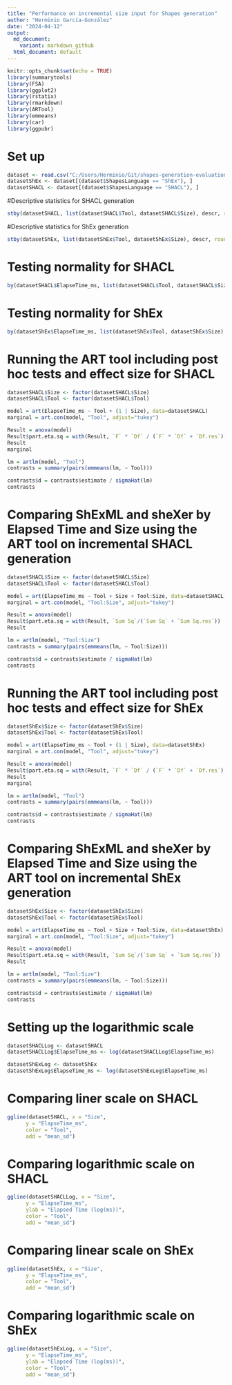 ```yaml
---
title: "Performance on incremental size input for Shapes generation"
author: "Herminio García-González"
date: "2024-04-12"
output: 
  md_document:
    variant: markdown_github
  html_document: default
---
```


```r
knitr::opts_chunk$set(echo = TRUE)
library(summarytools)
library(FSA)
library(ggplot2)
library(rstatix)
library(rmarkdown)
library(ARTool)
library(emmeans)
library(car)
library(ggpubr)
```

# Set up
```r
dataset <- read.csv("C:/Users/Herminio/Git/shapes-generation-evaluation/statistics/resultEvaluationIncrementalFilms.csv", sep=';')[, 2:5]
datasetShEx <- dataset[(dataset$ShapesLanguage == "ShEx"), ]
datasetSHACL <- dataset[(dataset$ShapesLanguage == "SHACL"), ]
```

#Descriptive statistics for SHACL generation
```r
stby(datasetSHACL, list(datasetSHACL$Tool, datasetSHACL$Size), descr, round.digits=5, stats=c("mean", "med", "sd", "min", "max"))
```

#Descriptive statistics for ShEx generation
```r
stby(datasetShEx, list(datasetShEx$Tool, datasetShEx$Size), descr, round.digits=5, stats=c("mean", "med", "sd", "min", "max"))
```

# Testing normality for SHACL
```r
by(datasetSHACL$ElapseTime_ms, list(datasetSHACL$Tool, datasetSHACL$Size), shapiro.test)
```

# Testing normality for ShEx
```r
by(datasetShEx$ElapseTime_ms, list(datasetShEx$Tool, datasetShEx$Size), shapiro.test)
```


# Running the ART tool including post hoc tests and effect size for SHACL
```r
datasetSHACL$Size <- factor(datasetSHACL$Size)
datasetSHACL$Tool <- factor(datasetSHACL$Tool)

model = art(ElapseTime_ms ~ Tool + (1 | Size), data=datasetSHACL)
marginal = art.con(model, "Tool", adjust="tukey")

Result = anova(model)
Result$part.eta.sq = with(Result, `F` * `Df` / (`F` * `Df` + `Df.res`))
Result
marginal

lm = artlm(model, "Tool")
contrasts = summary(pairs(emmeans(lm, ~ Tool)))

contrasts$d = contrasts$estimate / sigmaHat(lm)
contrasts
```
# Comparing ShExML and sheXer by Elapsed Time and Size using the ART tool on incremental SHACL generation
```r
datasetSHACL$Size <- factor(datasetSHACL$Size)
datasetSHACL$Tool <- factor(datasetSHACL$Tool)

model = art(ElapseTime_ms ~ Tool + Size + Tool:Size, data=datasetSHACL[(datasetSHACL$Tool == "ShExML" | datasetSHACL$Tool == "sheXer"), ])
marginal = art.con(model, "Tool:Size", adjust="tukey")

Result = anova(model)
Result$part.eta.sq = with(Result, `Sum Sq`/(`Sum Sq` + `Sum Sq.res`))
Result

lm = artlm(model, "Tool:Size")
contrasts = summary(pairs(emmeans(lm, ~ Tool:Size)))

contrasts$d = contrasts$estimate / sigmaHat(lm)
contrasts
```

# Running the ART tool including post hoc tests and effect size for ShEx
```r
datasetShEx$Size <- factor(datasetShEx$Size)
datasetShEx$Tool <- factor(datasetShEx$Tool)

model = art(ElapseTime_ms ~ Tool + (1 | Size), data=datasetShEx)
marginal = art.con(model, "Tool", adjust="tukey")

Result = anova(model)
Result$part.eta.sq = with(Result, `F` * `Df` / (`F` * `Df` + `Df.res`))
Result
marginal

lm = artlm(model, "Tool")
contrasts = summary(pairs(emmeans(lm, ~ Tool)))

contrasts$d = contrasts$estimate / sigmaHat(lm)
contrasts
```
# Comparing ShExML and sheXer by Elapsed Time and Size using the ART tool on incremental ShEx generation
```r
datasetShEx$Size <- factor(datasetShEx$Size)
datasetShEx$Tool <- factor(datasetShEx$Tool)

model = art(ElapseTime_ms ~ Tool + Size + Tool:Size, data=datasetShEx)
marginal = art.con(model, "Tool:Size", adjust="tukey")

Result = anova(model)
Result$part.eta.sq = with(Result, `Sum Sq`/(`Sum Sq` + `Sum Sq.res`))
Result

lm = artlm(model, "Tool:Size")
contrasts = summary(pairs(emmeans(lm, ~ Tool:Size)))

contrasts$d = contrasts$estimate / sigmaHat(lm)
contrasts
```
# Setting up the logarithmic scale
```r
datasetSHACLLog <- datasetSHACL
datasetSHACLLog$ElapseTime_ms <- log(datasetSHACLLog$ElapseTime_ms)

datasetShExLog <- datasetShEx
datasetShExLog$ElapseTime_ms <- log(datasetShExLog$ElapseTime_ms)
```

# Comparing liner scale on SHACL
```r
ggline(datasetSHACL, x = "Size",
      y = "ElapseTime_ms",
      color = "Tool",
      add = "mean_sd")
```
# Comparing logarithmic scale on SHACL
```r
ggline(datasetSHACLLog, x = "Size",
      y = "ElapseTime_ms",
      ylab = "Elapsed Time (log(ms))",
      color = "Tool",
      add = "mean_sd")
```

# Comparing linear scale on ShEx
```r
ggline(datasetShEx, x = "Size",
      y = "ElapseTime_ms",
      color = "Tool",
      add = "mean_sd")
```
# Comparing logarithmic scale on ShEx
```r
ggline(datasetShExLog, x = "Size",
      y = "ElapseTime_ms",
      ylab = "Elapsed Time (log(ms))",
      color = "Tool",
      add = "mean_sd")
``````
